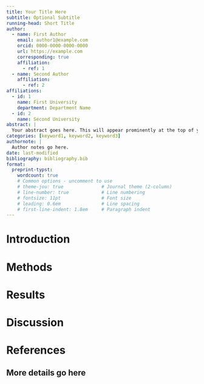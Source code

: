 ```yaml
---
title: Your Title Here
subtitle: Optional Subtitle
running-head: Short Title
author:
  - name: First Author
    email: author1@example.com
    orcid: 0000-0000-0000-0000
    url: https://example.com
    corresponding: true
    affiliation:
      - ref: 1
  - name: Second Author
    affiliation:
      - ref: 2
affiliations:
  - id: 1
    name: First University
    department: Department Name
  - id: 2
    name: Second University
abstract: |
  Your abstract goes here. This will appear prominently at the top of your document.
categories: [keyword1, keyword2, keyword3]
authornote: |
  Author notes go here.
date: last-modified
bibliography: bibliography.bib
format:
  preprint-typst:
    wordcount: true
    # Common options - uncomment to use
    # theme-jou: true              # Journal theme (2-column)
    # line-number: true            # Line numbering
    # fontsize: 11pt               # Font size
    # leading: 0.6em               # Line spacing
    # first-line-indent: 1.8em     # Paragraph indent
---
```


# Introduction

# Methods

# Results

# Discussion

# References

:::{#refs}
:::

::: {.appendix}

# More details go here

:::
